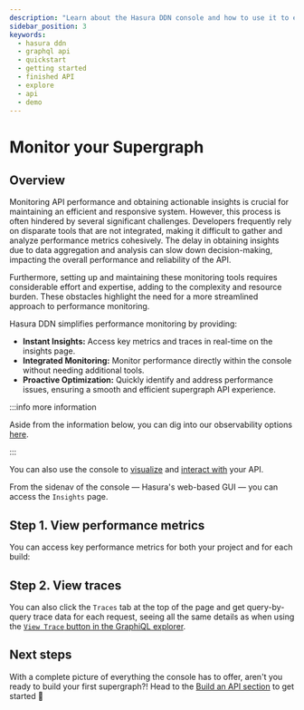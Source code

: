 ```yaml
---
description: "Learn about the Hasura DDN console and how to use it to explore a finished supergraph."
sidebar_position: 3
keywords:
  - hasura ddn
  - graphql api
  - quickstart
  - getting started
  - finished API
  - explore
  - api
  - demo
---
```



# Monitor your Supergraph

## Overview

Monitoring API performance and obtaining actionable insights is crucial for maintaining an efficient and responsive
system. However, this process is often hindered by several significant challenges. Developers frequently rely on
disparate tools that are not integrated, making it difficult to gather and analyze performance metrics cohesively. The
delay in obtaining insights due to data aggregation and analysis can slow down decision-making, impacting the overall
performance and reliability of the API.

Furthermore, setting up and maintaining these monitoring tools requires considerable effort and expertise, adding to the
complexity and resource burden. These obstacles highlight the need for a more streamlined approach to performance
monitoring.

Hasura DDN simplifies performance monitoring by providing:

- **Instant Insights:** Access key metrics and traces in real-time on the insights page.
- **Integrated Monitoring:** Monitor performance directly within the console without needing additional tools.
- **Proactive Optimization:** Quickly identify and address performance issues, ensuring a smooth and efficient
  supergraph API experience.

:::info more information

Aside from the information below, you can dig into our observability options [here](/observability/overview.mdx).

:::

You can also use the console to [visualize](/basics/explore/explore-your-api.mdx) and
[interact with](/basics/explore/interact.mdx) your API.

From the sidenav of the console — Hasura's web-based GUI — you can access the `Insights` page.

## Step 1. View performance metrics

You can access key performance metrics for both your project and for each build:

<Thumbnail src="/img/get-started/performance-overview.png" alt="A build's performance page" width="1000px" />

## Step 2. View traces

You can also click the `Traces` tab at the top of the page and get query-by-query trace data for each request, seeing
all the same details as when using the
[`View Trace` button in the GraphiQL explorer](/basics/explore/interact.mdx#traces).

<Thumbnail src="/img/get-started/traces-overview.png" alt="A build's traces page" width="1000px" />

## Next steps

With a complete picture of everything the console has to offer, aren't you ready to build your first supergraph?! Head
to the [Build an API section](/getting-started/build/prerequisites/) to get started 🎉
